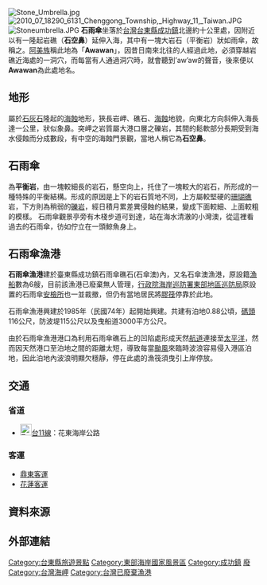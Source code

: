 {{Unreferenced|time=2021-05-19T09:45:40+00:00}}
{{coord|23|10|35|N|121|24|06|E|display=title}}
[[File:Stone_Umbrella.jpg|thumb]]
[[File:2010_07_18290_6131_Chenggong_Township,_Highway_11,_Taiwan.JPG|thumb]]
[[Image:Stoneumbrella.JPG|thumb]]
'''石雨傘'''坐落於[[台灣|台灣]][[台東縣|台東縣]][[成功鎮|成功鎮]]北邊約十公里處，因附近以有一隆起岩礁（'''石空鼻'''）延伸入海，其中有一塊大岩石（平衡岩）狀如雨傘，故稱之。[[阿美族|阿美族]]稱此地為「'''Awawan'''」，因昔日南來北往的人經過此地，必須穿越岩礁近海處的一洞穴，而每當有人通過洞穴時，就會聽到<nowiki>’aw’</nowiki>aw的聲音，後來便以'''Awawan'''為此處地名。

==地形==
屬於[[石灰石|石灰石]]隆起的[[海蝕|海蝕]]地形，狹長岩岬、礁石、[[海蝕|海蝕]]地貌，向東北方向斜伸入海長達一公里，狀似象鼻。突岬之岩質屬大港口層之礫岩，其間的鬆軟部分長期受到海水侵蝕而分成數段，有中空的海蝕門景觀，當地人稱它為'''石空鼻'''。

==石雨傘==
為'''平衡岩'''，由一塊較細長的岩石，懸空向上，托住了一塊較大的岩石，所形成的一種特殊的平衡結構。形成的原因是上下的岩石質地不同，上方屬較堅硬的[[珊瑚礁|珊瑚礁]]岩，下方則為稍弱的[[礫岩|礫岩]]，經日積月累差異侵蝕的結果，變成下面較細、上面較粗的模樣。
石雨傘觀景亭旁有木棧步道可到達，站在海水清澈的小灣澳，從這裡看過去的石雨傘，彷如佇立在一頭鯨魚身上。

== 石雨傘漁港 ==
'''石雨傘漁港'''建於臺東縣成功鎮石雨傘礁石(石傘澳)內，又名石傘澳漁港，原設籍[[漁船|漁船]]數為6艘，目前該漁港已廢棄無人管理，[[行政院|行政院]][[海岸巡防署|海岸巡防署]][[東部地區巡防局|東部地區巡防局]]原設置的石雨傘[[安檢所|安檢所]]也一並裁撤，但仍有當地居民將[[膠筏|膠筏]]停靠於此地。

石雨傘漁港興建於1985年（民國74年）起開始興建。共建有泊地0.88公頃，[[碼頭|碼頭]]116公尺，防波堤115公尺以及曳船道3000平方公尺。

由於石雨傘漁港港口為利用石雨傘礁石上的凹陷處形成天然[[航道|航道]]連接至[[太平洋|太平洋]]，然而因天然港口至泊地之間的距離太短，導致每當[[颱風|颱風]]來臨時波浪容易侵入港區泊地，因此泊地內波浪明顯欠穩靜，停在此處的漁筏須曳引上岸停放。

==交通==
===省道===
*[[File:TW_PHW11.svg|23px]][[台11線|台11線]]：花東海岸公路
===客運===
*[[鼎東客運|鼎東客運]]
*[[花蓮客運|花蓮客運]]

== 資料來源 ==
{{Reflist}}

==外部連結==
{{commons category|Shihyusan}}


{{臺東縣漁港}}

[[Category:台東縣旅遊景點|Category:台東縣旅遊景點]]
[[Category:東部海岸國家風景區|Category:東部海岸國家風景區]]
[[Category:成功鎮|Category:成功鎮]]
[[Category:臺東縣漁港|廢]]
[[Category:台灣海岬|Category:台灣海岬]]
[[Category:台灣已廢棄漁港|Category:台灣已廢棄漁港]]